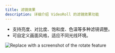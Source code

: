 ```yaml
---
title: 滤镜效果
description: 详细介绍 VideoRoll 的滤镜效果功能
---
```


- 支持亮度、对比度、饱和度、色温等多种滤镜调整。
- 可自定义画面风格，适应不同光线环境。

![Replace with a screenshot of the rotate feature](../../assets/image/video.png)